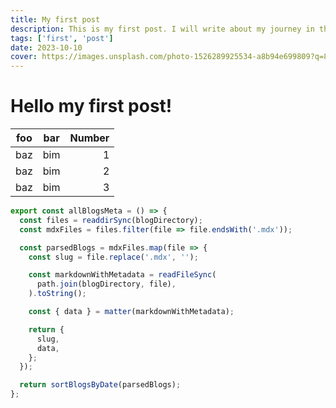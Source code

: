 ```yaml
---
title: My first post
description: This is my first post. I will write about my journey in this blog. I hope you enjoy it. I will write daily about my journey.
tags: ['first', 'post']
date: 2023-10-10
cover: https://images.unsplash.com/photo-1526289925534-a8b94e699809?q=80&w=2070&auto=format&fit=crop&ixlib=rb-4.0.3&ixid=M3wxMjA3fDB8MHxwaG90by1wYWdlfHx8fGVufDB8fHx8fA%3D%3D
---
```


# Hello my first post!

| foo | bar | Number |
| --- | --- | -----: |
| baz | bim |      1 |
| baz | bim |      2 |
| baz | bim |      3 |

```typescript
export const allBlogsMeta = () => {
  const files = readdirSync(blogDirectory);
  const mdxFiles = files.filter(file => file.endsWith('.mdx'));

  const parsedBlogs = mdxFiles.map(file => {
    const slug = file.replace('.mdx', '');

    const markdownWithMetadata = readFileSync(
      path.join(blogDirectory, file),
    ).toString();

    const { data } = matter(markdownWithMetadata);

    return {
      slug,
      data,
    };
  });

  return sortBlogsByDate(parsedBlogs);
};
```
